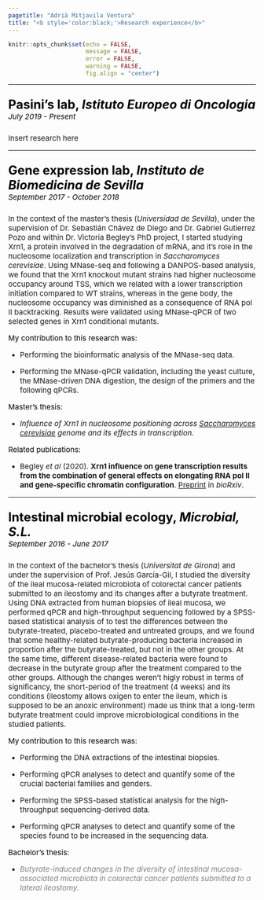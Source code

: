```yaml
---
pagetitle: "Adrià Mitjavila Ventura"
title: "<b style='color:black;'>Research experience</b>"
---
```


```r
knitr::opts_chunk$set(echo = FALSE,
                      message = FALSE,
                      error = FALSE,
                      warning = FALSE, 
                      fig.align = "center")
```

***

<p style='font-size:25px; color:black;'> <b>Pasini's lab, <i>Istituto Europeo di Oncologia</i></b>
<br> <i style='font-size:15px;'> July 2019 - Present </i></p>

<p style='font-size:15px;'>Insert research here</p>

***

<p style='font-size:25px; color:black;'> <b>Gene expression lab, <i>Instituto de Biomedicina de Sevilla</i></b><br>
<i style='font-size:15px;'> September 2017 - October 2018 </i></p>

<p style='font-size:15px;'>In the context of the master's thesis (<i>Universidad de Sevilla</i>), under the supervision of Dr. Sebastián Chávez de Diego and Dr. Gabriel Gutierrez Pozo and within Dr. Victoria Begley's PhD project, I started studying Xrn1, a protein involved in the degradation of mRNA, and it's role in the nucleosome localization and transcription in <i>Saccharomyces cerevisiae</i>. Using MNase-seq and following a DANPOS-based analysis, we found that the Xrn1 knockout mutant strains had higher nucleosome occupancy around TSS, which we related with a lower transcription initiation compared to WT strains, whereas in the gene body, the nucleosome occupancy was diminished as a consequence of RNA pol II backtracking. Results were validated using MNase-qPCR of two selected genes in Xrn1 conditional mutants. </p> 

<p style='font-size:15px;color:black;'>My contribution to this research was: </p>

* <p style='font-size:15px;'>Performing the bioinformatic analysis of the MNase-seq data.</p>
* <p style='font-size:15px;'>Performing the MNase-qPCR validation, including the yeast culture, the MNase-driven DNA digestion, the design of the primers and the following qPCRs.</p>

<p style='font-size:15px;color:black;'> Master's thesis: </p>

* <em style='font-size:15px;'> Influence of Xrn1 in nucleosome positioning across <ins>Saccharomyces cerevisiae</ins> genome and its effects in transcription.</em></p>

<p style='font-size:15px;color:black;'> Related publications: </p>

* <p style='font-size:15px;'> Begley *et al* (2020). **Xrn1 influence on gene transcription results from the combination of general effects on elongating RNA pol II and gene-specific chromatin configuration**. [Preprint](https://www.biorxiv.org/content/10.1101/2020.06.02.129171v2) in *bioRxiv*. </p>

***

<p style='font-size:25px; color:black;'> <b>Intestinal microbial ecology, <i>Microbial, S.L.</i></b>
<br> <i style='font-size:15px;'> September 2016 - June 2017 </i></p>

<p style='font-size:15px;'> In the context of the bachelor's thesis (<i>Universitat de Girona</i>) and under the supervision of Prof. Jesús García-Gil, I studied the diversity of the ileal mucosa-related microbiota of colorectal cancer patients submitted to an ileostomy and its changes after a butyrate treatment. Using DNA extracted from human biopsies of ileal mucosa, we performed qPCR and high-throughput sequencing followed by a SPSS-based statistical analysis of to test the differences between the butyrate-treated, placebo-treated and untreated groups, and we found that some healthy-related butyrate-producing bacteria increased in proportion after the butyrate-treated, but not in the other groups. At the same time, different disease-related bacteria were found to decrease in the butyrate group after the treatment compared to the other groups. Although the changes weren't higly robust in terms of significancy, the short-period of the treatment (4 weeks) and its conditions (ileostomy allows oxigen to enter the ileum, which is supposed to be an anoxic environment) made us think that a long-term butyrate treatment could improve microbiological conditions in the studied patients.</p>

<p style='font-size:15px;color:black;'> My contribution to this research was:</p>

* <p style='font-size:15px;'>Performing the DNA extractions of the intestinal biopsies.</p>
* <p style='font-size:15px;'>Performing qPCR analyses to detect and quantify some of the crucial bacterial families and genders.</p>
* <p style='font-size:15px;'>Performing the SPSS-based statistical analysis for the high-throughput sequencing-derived data.</p>
* <p style='font-size:15px;'>Performing qPCR analyses to detect and quantify some of the species found to be increased in the sequencing data.</p>

<p style='font-size:15px;color:black;'> Bachelor's thesis: </p> 

* <em style='font-size:15px;color:gray;'> Butyrate-induced changes in the diversity of intestinal mucosa-associated microbiota in colorectal cancer patients submitted to a lateral ileostomy. </em></p>





<br><br><br><br>
<br><br><br><br>
<br><br><br><br>